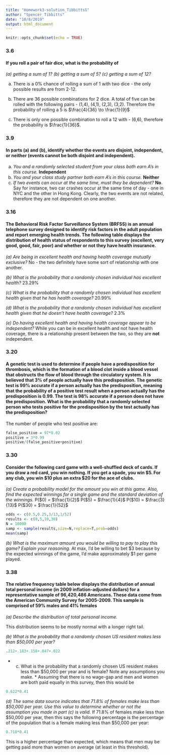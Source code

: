 ```yaml
---
title: "Homework3-solution_TibbittsS"
author: "Spencer Tibbitts"
date: "10/8/2019"
output: html_document
---
```


```r
knitr::opts_chunk$set(echo = TRUE)
```

### 3.6
#### If you roll a pair of fair dice, what is the probability of
*(a) getting a sum of 1?*
*(b) getting a sum of 5?*
*(c) getting a sum of 12?*

a) There is a 0% chance of rolling a sum of 1 with two dice - the only possible results are from 2-12.

b) There are 36 possible combinations for 2 dice.  A total of five can be rolled with the following pairs - (1,4), (4,1), (2,3), (3,2).
Therefore the probability of rolling a 5 is $\frac{4}{36} \to \frac{1}{9}$

c) There is only one possible combination to roll a 12 with - (6,6), therefore the probability is $\frac{1}{36}$.

### 3.9
#### In parts (a) and (b), identify whether the events are disjoint, independent, or neither (events cannot be both disjoint and independent).

(a) *You and a randomly selected student from your class both earn A's in this course.* 
**Independent**
(b) *You and your class study partner both earn A's in this course.*
**Neither**
(c) *If two events can occur at the same time, must they be dependent?*
**No**.  Say for instance, two car crashes occur at the same time of day - one in NYC and the other in Hong Kong.  Clearly, the two events are not related, therefore they are not dependent on one another.


### 3.16
#### The Behavioral Risk Factor Surveillance System (BRFSS) is an annual telephone survey designed to identify risk factors in the adult population and report emerging health trends. The following table displays the distribution of health status of respondents to this survey (excellent, very good, good, fair, poor) and whether or not they have health insurance.

*(a) Are being in excellent health and having health coverage mutually exclusive?*
No - the two definitely have some sort of relationship with one another. 

*(b) What is the probability that a randomly chosen individual has excellent health?*
$23.29\%$

*(c) What is the probability that a randomly chosen individual has excellent health given that he has health coverage?*
$20.99\%$

*(d) What is the probability that a randomly chosen individual has excellent health given that he doesn't have health coverage?*
$2.3\%$

*(e) Do having excellent health and having health coverage appear to be independent?*
While you can be in excellent health and not have health coverage, there is a relationship present between the two, so they are **not** independent.

### 3.20
#### A genetic test is used to determine if people have a predisposition for thrombosis, which is the formation of a blood clot inside a blood vessel that obstructs the flow of blood through the circulatory system. It is believed that 3% of people actually have this predisposition. The genetic test is 99% accurate if a person actually has the predisposition, meaning that the probability of a positive test result when a person actually has the predisposition is 0.99. The test is 98% accurate if a person does not have the predisposition. What is the probability that a randomly selected person who tests positive for the predisposition by the test actually has the predisposition?

The number of people who test positive are:

```r
false_positive = 97*0.02
positive = 3*0.99
positive/(false_positive+positive)
```

### 3.30
#### Consider the following card game with a well-shuffled deck of cards. If you draw a red card, you win nothing. If you get a spade, you win \$5. For any club, you win \$10 plus an extra \$20 for the ace of clubs.

*(a) Create a probability model for the amount you win at this game. Also, find the expected winnings for a single game and the standard deviation of the winnings.*
P(\$0) = $\frac{1}{2}$
P(\$5) = $\frac{1}{4}$
P(\$10) = $\frac{3}{13}$
P(\$30) = $\frac{1}{52}$

```r
odds <- c(0.5,0.25,3/13,1/52)
results <- c(0,5,10,30)
N = 10000
samp <- sample(results,size=N,replace=T,prob=odds)
mean(samp)
```

*(b) What is the maximum amount you would be willing to pay to play this game? Explain your reasoning.*
At max, I'd be willing to bet \$3 because by the expected winnings of the game, I'd make approximately \$1 per game played.


### 3.38
#### The relative frequency table below displays the distribution of annual total personal income (in 2009 inflation-adjusted dollars) for a representative sample of 96,420,486 Americans. These data come from the American Community Survey for 2005-2009. This sample is comprised of 59% males and 41% females

*(a) Describe the distribution of total personal income.*

This distribution seems to be mostly normal with a longer right tail.

*(b) What is the probability that a randomly chosen US resident makes less than \$50,000 per year?* 

```r
.212+.183+.158+.047+.022
```

* (c) What is the probability that a randomly chosen US resident makes less than \$50,000 per year and is female? Note any assumptions you make. *
Assuming that there is no wage-gap and men and women are both paid equally in this survey, then this would be 
```r
0.622*0.41
```

*(d) The same data source indicates that 71.8% of females make less than $50,000 per year. Use this value to determine whether or not the assumption you made in part (c) is valid.*
If 71.8\% of females make less than \$50,000 per year, then this says the following percentage is the percentage of the population that is a female making less than \$50,000 per year:
```r
0.718*0.41
```
This is a higher percentage than expected, which means that men may be getting paid more than women on average (at least in this threshold).
